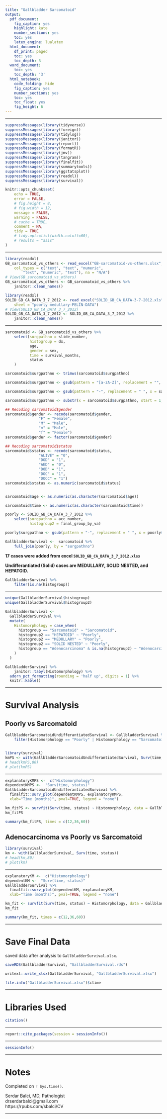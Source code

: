 ```yaml
---
title: "Gallbladder Sarcomatoid"
output:
  pdf_document:
    fig_caption: yes
    highlight: kate
    number_sections: yes
    toc: yes
    latex_engine: lualatex
  html_document:
    df_print: paged
    toc: yes
    toc_depth: 3
  word_document:
    toc: yes
    toc_depth: '3'
  html_notebook:
    code_folding: hide
    fig_caption: yes
    number_sections: yes
    toc: yes
    toc_float: yes
    fig_height: 6
---
```


---



```r
suppressMessages(library(tidyverse))
suppressMessages(library(foreign))
suppressMessages(library(tidylog))
suppressMessages(library(janitor))
suppressMessages(library(report))
suppressMessages(library(formatR))
suppressMessages(library(jmv))
suppressMessages(library(tangram))
suppressMessages(library(finalfit))
suppressMessages(library(summarytools))
suppressMessages(library(ggstatsplot))
suppressMessages(library(readxl))
suppressMessages(library(survival))
```



```r
knitr::opts_chunk$set(
	echo = TRUE,
	error = FALSE,
	# fig.height = 8,
	# fig.width = 12,
	message = FALSE,
	warning = FALSE,
	# cache = TRUE,
	comment = NA,
	tidy = TRUE
	# tidy.opts=list(width.cutoff=60),
	# results = "asis"
)
```


---

```r
library(readxl)
GB_sarcomatoid_vs_others <- read_excel("GB-sarcomatoid-vs-others.xlsx", 
    col_types = c("text", "text", "numeric", 
        "text", "numeric", "text"), na = "N/A")
# View(GB_sarcomatoid_vs_others)
GB_sarcomatoid_vs_others <- GB_sarcomatoid_vs_others %>% 
    janitor::clean_names()
```


```r
library(readxl)
SOLID_GB_CA_DATA_3_7_2012 <- read_excel("SOLID_GB_CA_DATA-3-7-2012.xls", 
    sheet = "poorly medullary-PELIN-DATA")
# View(SOLID_GB_CA_DATA_3_7_2012)
SOLID_GB_CA_DATA_3_7_2012 <- SOLID_GB_CA_DATA_3_7_2012 %>% 
    janitor::clean_names()
```

---

```r
sarcomatoid <- GB_sarcomatoid_vs_others %>% 
    select(surgpathno = slide_number,
           histogroup = dx,
           age,
           gender = sex,
           time = survival_months,
           status
    )

sarcomatoid$surgpathno <- trimws(sarcomatoid$surgpathno)

sarcomatoid$surgpathno <- gsub(pattern = "[a-zA-Z]", replacement = "", x = sarcomatoid$surgpathno)

sarcomatoid$surgpathno <- gsub(pattern = "-", replacement = " ", x = sarcomatoid$surgpathno)

sarcomatoid$surgpathno <- substr(x = sarcomatoid$surgpathno, start = 1, stop = 8)

```


```r
## Recoding sarcomatoid$gender
sarcomatoid$gender <- recode(sarcomatoid$gender,
               "F" = "Female",
               "M" = "Male",
               "m" = "Male",
               "f" = "Female")
sarcomatoid$gender <- factor(sarcomatoid$gender)

## Recoding sarcomatoid$status
sarcomatoid$status <- recode(sarcomatoid$status,
               "ALIVE" = "0",
               "DOD" = "1",
               "AED" = "0",
               "D0D" = "1",
               "DOC" = "1",
               "DOCC" = "1")
sarcomatoid$status <- as.numeric(sarcomatoid$status)


sarcomatoid$age <- as.numeric(as.character(sarcomatoid$age))

sarcomatoid$time <- as.numeric(as.character(sarcomatoid$time))

```


```r
poorly <- SOLID_GB_CA_DATA_3_7_2012 %>% 
    select(surgpathno = acc_number,
           histogroup2 = final_group_by_va)
```


```r
poorly$surgpathno <- gsub(pattern = "-", replacement = " ", x = poorly$surgpathno)
```


```r
GallbladderSurvival <-  sarcomatoid %>% 
    full_join(poorly, by = "surgpathno")
```


**17 cases were added from excel `SOLID_GB_CA_DATA_3_7_2012.xlsx`**

**Undifferantiated (Solid) cases are MEDULLARY, SOLID NESTED, and HEPATOID.**



```r
GallbladderSurvival %>% 
    filter(is.na(histogroup))
```


<!-- ```{r save surgpathno for possible overlap} -->
<!-- GallbladderSurvival$surgpathno %>% -->
<!--     sort() %>%  -->
<!--     write("surgpathno.txt") -->
<!-- ``` -->

---

```r
unique(GallbladderSurvival$histogroup)
unique(GallbladderSurvival$histogroup2)

GallbladderSurvival <-
  GallbladderSurvival %>%
  mutate(
    Histomorphology = case_when(
      histogroup == "Sarcomatoid" ~ "Sarcomatoid",
      histogroup2 == "HEPATOID" ~ "Poorly",
      histogroup2 == "MEDULLARY" ~ "Poorly",
      histogroup2 == "SOLID NESTED" ~ "Poorly",
      histogroup == "Adenocarcinoma" & is.na(histogroup2) ~ "Adenocarcinoma"
    )
  )
```

```r
GallbladderSurvival %>% 
    janitor::tabyl(Histomorphology) %>% 
  adorn_pct_formatting(rounding = 'half up', digits = 1) %>%
  knitr::kable()
```



---

\pagebreak


# Survival Analysis


## Poorly vs Sarcomatoid



```r

GallbladderSarcomatoidUndifferantiatedSurvival <- GallbladderSurvival %>% 
    filter(Histomorphology == "Poorly" | Histomorphology == "Sarcomatoid")


library(survival)
kmPS <- with(GallbladderSarcomatoidUndifferantiatedSurvival, Surv(time, status))
# head(kmPS,80)
# plot(kmPS)
```

---

```r
explanatoryKMPS <-  c("Histomorphology")
dependentKMPS <-  "Surv(time, status)"
GallbladderSarcomatoidUndifferantiatedSurvival %>%
  finalfit::surv_plot(dependentKMPS, explanatoryKMPS, 
  xlab="Time (months)", pval=TRUE, legend = "none")
```



```r
km_fitPS <- survfit(Surv(time, status) ~ Histomorphology, data = GallbladderSarcomatoidUndifferantiatedSurvival)
km_fitPS
```


```r
summary(km_fitPS, times = c(12,36,60))
```







## Adenocarcinoma vs Poorly vs Sarcomatoid



```r
library(survival)
km <- with(GallbladderSurvival, Surv(time, status))
# head(km,80)
# plot(km)
```

---

```r
explanatoryKM <-  c("Histomorphology")
dependentKM <-  "Surv(time, status)"
GallbladderSurvival %>%
  finalfit::surv_plot(dependentKM, explanatoryKM, 
  xlab="Time (months)", pval=TRUE, legend = "none")
```



```r
km_fit <- survfit(Surv(time, status) ~ Histomorphology, data = GallbladderSurvival)
km_fit
```


```r
summary(km_fit, times = c(12,36,60))
```











---

\pagebreak


# Save Final Data

saved data after analysis to `GallbladderSurvival.xlsx`.

```r
saveRDS(GallbladderSurvival, "GallbladderSurvival.rds")

writexl::write_xlsx(GallbladderSurvival, "GallbladderSurvival.xlsx")

file.info("GallbladderSurvival.xlsx")$ctime

```

---

\pagebreak


# Libraries Used

```r
citation()
```



---


```r
report::cite_packages(session = sessionInfo())
```


---



```r
sessionInfo()
```

---

\pagebreak



# Notes  

Completed on `r Sys.time()`.  

Serdar Balci, MD, Pathologist  
drserdarbalci@gmail.com  
https://rpubs.com/sbalci/CV   


---



